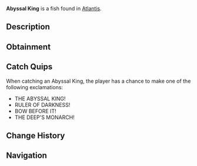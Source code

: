 {{FishInfobox
|image          = Abyssal King.png
|rarity         = Legendary
|sea            = First Sea
|location       = [[Atlantis]]
|sublocation    = 
|sources        = Fishing Rod
|radar_location = 
|prog_speed     = -65
|xp             = 2000
|weather        = 
|time           = Night
|season         = 
|bait           = Truffle Worm
|base_weight    = 600
|base_value     = 4000
|weight_range   = 300
|base_chance    = 0.4
|base_resil     = 20
}}
'''Abyssal King''' is a {{Rarity|Legendary}} fish found in [[Atlantis]].

== Description ==
{{Description|A colossal being that rules over the abyssal depths. Its authority is second only to the Kraken itself, and its movements can cause earthquakes.|Bestiary Entry}}

== Obtainment ==
{{Description|The ground trembles when it stirs, Kraken Pool.|Bestiary Hint}}
{{Fish Availability|
Atlantis/Ancient Kraken Hunt
Atlantis/Kraken Hunt
Atlantis/Kraken Pool
|top_rods      = 
Leviathan's Fang Rod\95516.34\143847.56;
Free Spirit Rod\93262.78\143070.67;
Trident Rod\86073.72\132042.22;
Azure Of Lagoon\70742.08\111395.73;
No-Life Rod\70597.41\104911.27;
Frog Rod\47689.97\76900.7;
Resourceful Rod\56072.94\87108.37;
Carbon Rod\36706.92\63524.34;
Buddy Bond Rod\38507.53\64184.74;
Seraphic Rod\69198.33\100319.15;
Ethereal Prism Rod\68129.8\98100.31;
Challenger's Rod\66399.74\100475.27;
Rod Of The Forgotten Fang\63636.52\94443.24;
Zeus Rod\56619.83\83795.17;
Verdant Shear Rod\56322.63\82852.27;
Rod Of The Depths\55947.05\81464.4;
Blazebringer Rod\54551.53\81469.75;
Depthseeker Rod\53954.68\81949.93;
Rod Of The Exalted One\53846.2\79209.37;
Avalanche Rod\47618.27\71185.63;
Volcanic Rod\44286.05\66287.72;
Steady Rod\17773.8\27510.33
|recommended   = Trident Rod
}}

== Catch Quips ==
When catching an Abyssal King, the player has a chance to make one of the following exclamations:
* THE ABYSSAL KING!
* RULER OF DARKNESS!
* BOW BEFORE IT!
* THE DEEP'S MONARCH!

== Change History ==
{{Change History|{{subst:Current Version}}}}

== Navigation ==
{{Fish Navbox|Atlantis}}